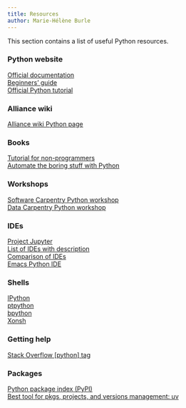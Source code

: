 ```yaml
---
title: Resources
author: Marie-Hélène Burle
---
```


:::{.def}

This section contains a list of useful Python resources.

:::

### Python website

[Official documentation](https://docs.python.org/3/) \
[Beginners' guide](https://www.python.org/about/gettingstarted/) \
[Official Python tutorial](https://docs.python.org/3/tutorial/index.html)

### Alliance wiki

[Alliance wiki Python page](https://docs.alliancecan.ca/wiki/Python)

### Books

[Tutorial for non-programmers](https://en.wikibooks.org/wiki/Non-Programmer%27s_Tutorial_for_Python_3) \
[Automate the boring stuff with Python](https://automatetheboringstuff.com/)

### Workshops

[Software Carpentry Python workshop](https://swcarpentry.github.io/python-novice-inflammation/) \
[Data Carpentry Python workshop](https://datacarpentry.org/python-ecology-lesson/)

### IDEs

[Project Jupyter](https://jupyter.org/) \
[List of IDEs with description](https://wiki.python.org/moin/IntegratedDevelopmentEnvironments) \
[Comparison of IDEs](https://en.wikipedia.org/wiki/Comparison_of_integrated_development_environments#Python) \
[Emacs Python IDE](https://github.com/jorgenschaefer/elpy)

### Shells

[IPython](https://ipython.org/) \
[ptpython](https://github.com/prompt-toolkit/ptpython) \
[bpython](https://www.bpython-interpreter.org/) \
[Xonsh](https://xon.sh/)

### Getting help

[Stack Overflow [python] tag](https://stackoverflow.com/questions/tagged/python)

### Packages

[Python package index (PyPI)](https://pypi.org/) \
[Best tool for pkgs, projects, and versions management: uv](https://docs.astral.sh/uv/)
